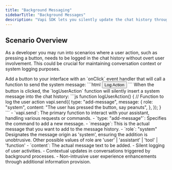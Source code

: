 ```yaml
---
title: "Background Messaging"
sidebarTitle: "Background Messages"
description: "Vapi SDK lets you silently update the chat history through efficient text message integration. This is particularly useful for background tasks or discreetly logging user interactions."
---
```


## Scenario Overview

As a developer you may run into scenarios where a user action, such as pressing a button, needs to be logged in the chat history without overt user involvement. This could be crucial for maintaining conversation context or system logging purposes.

<Steps>
  <Step title="Add a Button to Trigger the Message">
    Add a button to your interface with an `onClick` event handler that will call a function to send the system message:
    ```html
    <button id="log-action" onClick="logUserAction()">Log Action</button>
    ```
  </Step>

  <Step title="Log the Action as a System Message">
    When the button is clicked, the `logUserAction` function will silently insert a system message into the chat history:
    ```js
    function logUserAction() {
      // Function to log the user action
      vapi.send({
        type: "add-message",
        message: {
          role: "system",
          content: "The user has pressed the button, say peanuts",
        },
      });
    }
    ```
    - `vapi.send`: The primary function to interact with your assistant, handling various requests or commands.
    - `type: "add-message"`: Specifies the command to add a new message.
    - `message`: This is the actual message that you want to add to the message history.
      - `role`: "system" Designates the message origin as 'system', ensuring the addition is unobtrusive. Other possible values of role are 'user' | 'assistant' | 'tool' | 'function'
      - `content`: The actual message text to be added.
  </Step>
</Steps>

<Card title="Practical Use Cases">
  - Silent logging of user activities. - Contextual updates in conversations triggered by background
  processes. - Non-intrusive user experience enhancements through additional information provision.
</Card>
